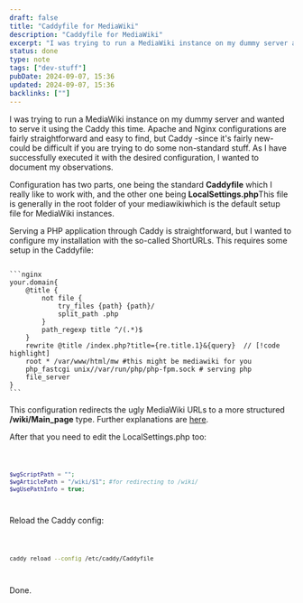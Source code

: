 ```yaml
---
draft: false
title: "Caddyfile for MediaWiki"
description: "Caddyfile for MediaWiki"
excerpt: "I was trying to run a MediaWiki instance on my dummy server and wanted to serve it using the Caddy this time. Apache and Nginx configurations are fairly straightforward and easy to find"
status: done
type: note
tags: ["dev-stuff"]
pubDate: 2024-09-07, 15:36
updated: 2024-09-07, 15:36
backlinks: [""]
---
```



I was trying to run a MediaWiki instance on my dummy server and wanted to serve it using the Caddy
this time. Apache and Nginx configurations are fairly straightforward and easy to find, but Caddy
-since it's fairly new- could be difficult if you are trying to do some non-standard stuff. As I
have successfully executed it with the desired configuration, I wanted to document my observations.

Configuration has two parts, one being the standard **Caddyfile** which I really like to work with,
and the other one being **LocalSettings.php**<Sn id="sn-1">This file is generally in the root folder of your mediawiki</Sn>which is the default setup file for MediaWiki
instances.

Serving a PHP application through Caddy is straightforward, but I wanted to configure my
installation with the so-called ShortURLs. This requires some setup in the Caddyfile:

<Code file="Caddyfile">
```nginx
your.domain{
    @title {
        not file {
            try_files {path} {path}/
            split_path .php
        }
        path_regexp title ^/(.*)$
    }
    rewrite @title /index.php?title={re.title.1}&{query}  // [!code highlight]
    root * /var/www/html/mw #this might be mediawiki for you
    php_fastcgi unix//var/run/php/php-fpm.sock # serving php
    file_server
}
```
</Code>

This configuration redirects the ugly MediaWiki URLs to a more structured **/wiki/Main_page** type.
Further explanations are [here](https://www.mediawiki.org/wiki/Manual:Short_URL).

After that you need to edit the LocalSettings.php too:

<Code file="LocalSettings.php">

```php
$wgScriptPath = "";
$wgArticlePath = "/wiki/$1"; #for redirecting to /wiki/
$wgUsePathInfo = true;
```

</Code>

Reload the Caddy config:

<Code file="terminal">

```bash
caddy reload --config /etc/caddy/Caddyfile
```

</Code>

Done.
